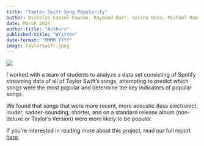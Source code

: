 ```yaml
---
title: "Taylor Swift Song Popularity"
author: Nicholas Cassol-Pawson, Raymond Durr, Sarina Doss, Michael Hao
date: March 2024
author-title: "Authors"
published-title: "Written"
date-format: "MMMM YYYY"
image: TaylorSwift.jpeg
---
```


![](TaylorSwift.jpeg)

I worked with a team of students to analyze a data set consisting of Spotify streaming data of all of Taylor Swift's songs, attempting to predict which songs were the most popular and determine the key indicators of popular songs.

We found that songs that were more recent, more acoustic (less electronic), louder, sadder-sounding, shorter, and on a standard release album (non-deluxe or Taylor's Version) were more likely to be popular.

If you're interested in reading more about this project, read our full report [here](032024_SpotifyProject.pdf).

